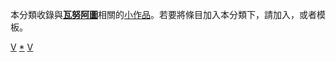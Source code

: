 {{Catnav|頁面分類|地理|大洲|大洋洲|大洋洲国家|瓦努阿图}}
{{Catnav|頁面分類|地理|国家|大洋洲国家|瓦努阿图}}
{{hiddencat}}
{{WPSS-cat}}
本分類收錄與'''[[瓦努阿圖|瓦努阿圖]]'''相關的[[Wikipedia:小作品|小作品]]。若要將條目加入本分類下，請加入'''{{tl|Vanuatu-stub}}'''，或者'''{{tl|瓦努阿圖小作品}}'''模板。

[[Category:各国小作品|V]]
[[Category:瓦努阿图|*]]
[[Category:大洋洲小作品|V]]